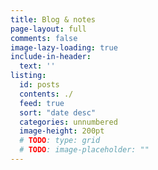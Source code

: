 ```yaml
---
title: Blog & notes
page-layout: full
comments: false
image-lazy-loading: true
include-in-header: 
  text: ''
listing:
  id: posts
  contents: ./
  feed: true
  sort: "date desc"
  categories: unnumbered
  image-height: 200pt
  # TODO: type: grid
  # TODO: image-placeholder: ""
---
```


::: {#posts}
:::